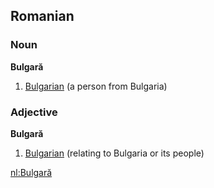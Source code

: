 ==Romanian==
===Noun===
'''Bulgară'''
#[[Bulgarian]] (a person from Bulgaria)

===Adjective===
'''Bulgară'''
#[[Bulgarian]] (relating to Bulgaria or its people)

[[nl:Bulgară]]